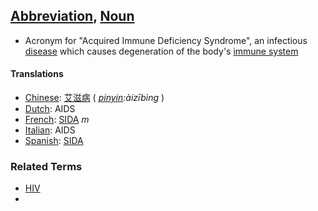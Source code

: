 ==[[Abbreviation]], [[Noun]]==

*Acronym for "Acquired Immune Deficiency Syndrome",  an infectious [[disease]] which causes degeneration of the body's [[immune system]]


====Translations====
*[[Chinese]]: [[艾滋病]] ( ''[[pinyin]]:àizībìng'' )
*[[Dutch]]: AIDS
*[[French]]: [[SIDA]] ''m''
*[[Italian]]: AIDS
*[[Spanish]]: [[SIDA]]

===Related Terms===
* [[HIV]]
* {{wi}}